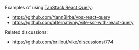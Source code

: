 Examples of using [TanStack React Query](https://tanstack.com/query):
 - https://github.com/YannBirba/vps-react-query
 - https://github.com/alternativniy/vite-ssr-with-react-query

Related discussions:
 - https://github.com/brillout/vike/discussions/774
